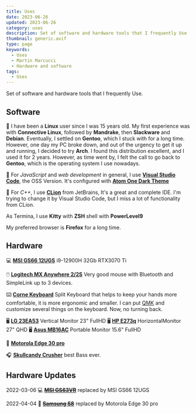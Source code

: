 ```yaml
---
title: Uses
date: 2023-06-26
updated: 2023-06-26
category: uses
description: Set of software and hardware tools that I frequently Use
thumbnail: generic.avif
type: page
keywords:
  - Uses
  - Martin Marcucci
  - Hardware and software
tags:
  - Uses
---
```


Set of software and hardware tools that I frequently Use.

## Software

🐧 I have been a **Linux** user since I was 15 years old. My first experience was with **Connective Linux**,
followed by **Mandrake**, then **Slackware** and **Debian**. Eventually, I settled on **Gentoo**, which I stuck with for a long time.
However, one day my PC broke down, and out of the urgency to get it up and running, I decided to try **Arch**.
I found this distribution excellent, and I used it for 2 years. However, as time went by,
I felt the call to go back to **Gentoo**, which is the operating system I use nowadays.

📝 For _JavaScript_ and _web development_ in general,
I use [**Visual Studio Code**](https://code.visualstudio.com/),
the OSS Version. It's configured with
[**Atom One Dark Theme**](https://marketplace.visualstudio.com/items?itemName=akamud.vscode-theme-onedark)

📝 For _C++_, I use [**CLion**](https://www.jetbrains.com/es-es/clion/)
from JetBrains, It's a great and complete IDE. I'm trying to change it by
Visual Studio Code, but I miss a lot of functionality from CLion.

As Termina, I use **Kitty** with **ZSH** shell with **PowerLevel9**

My preferred browser is **Firefox** for a long time.

## Hardware

💻 [**MSI GS66 12UGS**](https://us-store.msi.com/Stealth-GS66-12UGS-025) i9-12900H 32Gb RTX3070 Ti

🖱️ [**Logitech MX Anywhere 2/2S**](https://www.logitech.com/es-ar/product/mx-anywhere-2s-flow) Very good mouse with Bluetooth and SimpleLink up to 3 devices.

⌨️ [**Corne Keyboard**](https://github.com/foostan/crkbd) Split Keyboard that helps to keep your hands more comfortable, it
is more ergonomic and smaller. I can put [QMK](https://qmk.fm/) and customize several things on the keyboard.
Now, no turning back.

🖥️ [**LG 23EA53**](https://www.lg.com/us/monitors/lg-23EA53V-P-led-monitor) Vertical Monitor 23" FullHD
🖥️ [**HP E273q**](https://support.hp.com/id-en/document/c05807675) HorizontalMonitor 27" QHD
🖥️ [**Asus MB16AC**](https://www.asus.com/latin/displays-desktops/monitors/zenscreen/zenscreen-mb16ac/) Portable Monitor 15.6" FullHD

📱 [**Motorola Edge 30 pro**](https://www.motorola.es/smartphones-motorola-edge-30-pro/p?skuId=502)

🎧 [**Skullcandy Crusher**](https://www.skullcandy.com/shop/headphones/bluetooth-headphones/crusher-wireless) best Bass ever.

## Hardware Updates

2022-03-06 💻 [**~~MSI GS63VR~~**](https://es.msi.com/Laptop/GS63VR-6RF-Stealth-Pro) replaced by MSI GS66 12UGS

2022-04-04 📱 [**~~Samsung S8~~**](https://www.samsung.com/ar/smartphones/galaxy-s8/) replaced by Motorola Edge 30 pro
